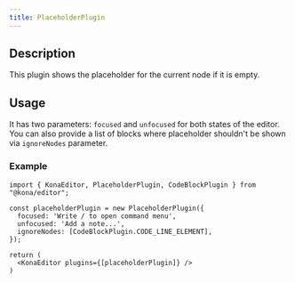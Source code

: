 ```yaml
---
title: PlaceholderPlugin
---
```


## Description
This plugin shows the placeholder for the current node if it is empty.

## Usage
It has two parameters: `focused` and `unfocused` for both states of the editor. You can also
provide a list of blocks where placeholder shouldn't be shown via `ignoreNodes` parameter.

### Example
```tsx
import { KonaEditor, PlaceholderPlugin, CodeBlockPlugin } from "@kona/editor";

const placeholderPlugin = new PlaceholderPlugin({
  focused: 'Write / to open command menu',
  unfocused: 'Add a note...',
  ignoreNodes: [CodeBlockPlugin.CODE_LINE_ELEMENT],
});

return (
  <KonaEditor plugins={[placeholderPlugin]} />
)

```
